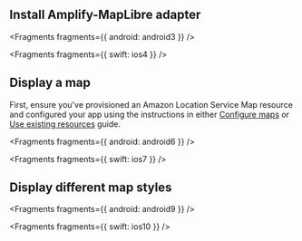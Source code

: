 ## Install Amplify-MapLibre adapter


<Fragments fragments={{ android: android3 }} />


<Fragments fragments={{ swift: ios4 }} />

## Display a map

First, ensure you've provisioned an Amazon Location Service Map resource and configured your app using the instructions in either [Configure maps](/[platform]/build-a-backend/more-features/geo/configure-maps/) or [Use existing resources](/[platform]/build-a-backend/more-features/geo/existing-resources/) guide.


<Fragments fragments={{ android: android6 }} />


<Fragments fragments={{ swift: ios7 }} />

## Display different map styles


<Fragments fragments={{ android: android9 }} />


<Fragments fragments={{ swift: ios10 }} />
